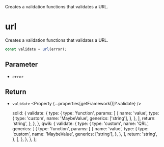 
<Title>url</Title>
<Description>Creates a validation functions that validates a URL.</Description>

# url

Creates a validation functions that validates a URL.

```ts
const validate = url(error);
```

## Parameter

- `error` <Property type="string" />

## Return

- `validate` <Property {...properties[getFramework()]?.validate} />

  solid: {
    validate: {
      type: {
        type: 'function',
        params: [
          {
            name: 'value',
            type: {
              type: 'custom',
              name: 'MaybeValue',
              generics: ['string'],
            },
          },
        ],
        return: 'string',
      },
    },
  },
  qwik: {
    validate: {
      type: {
        type: 'custom',
        name: 'QRL',
        generics: [
          {
            type: 'function',
            params: [
              {
                name: 'value',
                type: {
                  type: 'custom',
                  name: 'MaybeValue',
                  generics: ['string'],
                },
              },
            ],
            return: 'string',
          },
        ],
      },
    },
  },
};
